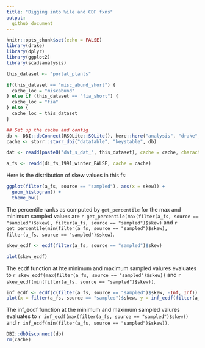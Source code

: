 ```yaml
---
title: "Digging into %ile and CDF fxns"
output: 
  github_document
---
```


```r
knitr::opts_chunk$set(echo = FALSE)
library(drake)
library(dplyr)
library(ggplot2)
library(scadsanalysis)

this_dataset <- "portal_plants"

if(this_dataset == "misc_abund_short") {
  cache_loc = "miscabund"
} else if (this_dataset == "fia_short") {
  cache_loc = "fia" 
} else {
  cache_loc = this_dataset
}

## Set up the cache and config
db <- DBI::dbConnect(RSQLite::SQLite(), here::here("analysis", "drake", paste0("drake-cache-", cache_loc, ".sqlite")))
cache <- storr::storr_dbi("datatable", "keystable", db)

dat <- readd(paste0("dat_s_dat_", this_dataset), cache = cache, character_only = T) 

a_fs <- readd(di_fs_1991_winter_FALSE, cache = cache)
```


Here is the distribution of skew values in this fs:

```r

ggplot(filter(a_fs, source == "sampled"), aes(x = skew)) + 
  geom_histogram() +
  theme_bw()

```

The percentile ranks as computed by `get_percentile` for the max and minimum sampled values are `r get_percentile(max(filter(a_fs, source == "sampled")$skew), filter(a_fs, source == "sampled")$skew)` and `r get_percentile(min(filter(a_fs, source == "sampled")$skew), filter(a_fs, source == "sampled")$skew)`.

```r

skew_ecdf <- ecdf(filter(a_fs, source == "sampled")$skew)

plot(skew_ecdf)

```


The ecdf function at hte minimum and maximum sampled valures evaluates to `r skew_ecdf(max(filter(a_fs, source == "sampled")$skew))` and `r skew_ecdf(min(filter(a_fs, source == "sampled")$skew))`.

```r

inf_ecdf <- ecdf(c(filter(a_fs, source == "sampled")$skew, -Inf, Inf))
plot(x = filter(a_fs, source == "sampled")$skew, y = inf_ecdf(filter(a_fs, source == "sampled")$skew))
```

The inf_ecdf function at the minimum and maximum sampled valures evaluates to `r inf_ecdf(max(filter(a_fs, source == "sampled")$skew))` and `r inf_ecdf(min(filter(a_fs, source == "sampled")$skew))`.

```r

DBI::dbDisconnect(db)
rm(cache)
```
